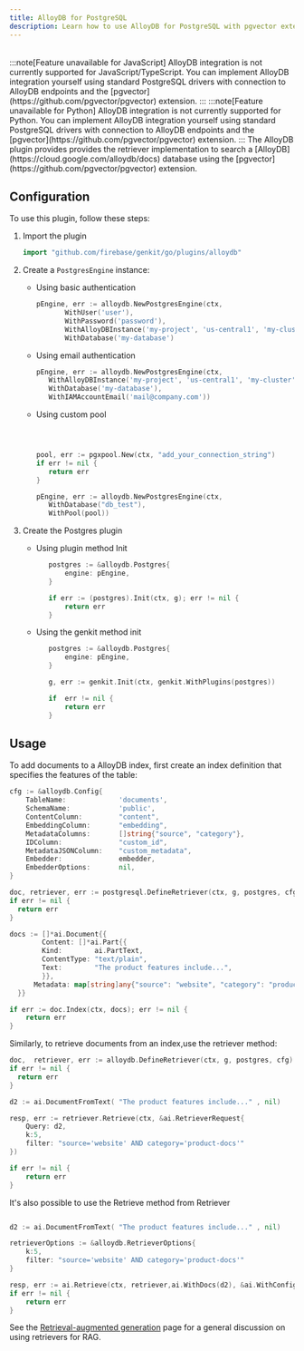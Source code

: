 ```yaml
---
title: AlloyDB for PostgreSQL
description: Learn how to use AlloyDB for PostgreSQL with pgvector extension as a vector database for semantic search and RAG applications in Go.
---
```



<div style="display: flex; justify-content: space-between; align-items: center; gap: 1rem; margin: 1rem 0 1rem 0;">
  <LanguageSelector supportedLanguages="go" />
  <CopyMarkdownButton />
</div>

<LanguageContent lang="js">
  :::note[Feature unavailable for JavaScript]
  AlloyDB integration is not currently supported for JavaScript/TypeScript.
  You can implement AlloyDB integration yourself using standard PostgreSQL drivers with connection to AlloyDB endpoints
  and the [pgvector](https://github.com/pgvector/pgvector) extension.
:::
</LanguageContent>

<LanguageContent lang="python">
  :::note[Feature unavailable for Python]
  AlloyDB integration is not currently supported for Python. You can implement
  AlloyDB integration yourself using standard PostgreSQL drivers with connection to AlloyDB endpoints and the
  [pgvector](https://github.com/pgvector/pgvector) extension.
:::
</LanguageContent>

<LanguageContent lang="go">
The AlloyDB plugin provides provides the retriever implementation to search a [AlloyDB](https://cloud.google.com/alloydb/docs) database using the [pgvector](https://github.com/pgvector/pgvector) extension.

## Configuration

To use this plugin, follow these steps:

1. Import the plugin

   ```go
   import "github.com/firebase/genkit/go/plugins/alloydb"
   ```

2. Create a `PostgresEngine` instance:

   - Using basic authentication
     ```go
     pEngine, err := alloydb.NewPostgresEngine(ctx,
     		WithUser('user'),
     		WithPassword('password'),
     		WithAlloyDBInstance('my-project', 'us-central1', 'my-cluster', 'my-instance'),
     		WithDatabase('my-database')
     ```
   - Using email authentication
     ```go
     pEngine, err := alloydb.NewPostgresEngine(ctx,
     	WithAlloyDBInstance('my-project', 'us-central1', 'my-cluster', 'my-instance'),
     	WithDatabase('my-database'),
     	WithIAMAccountEmail('mail@company.com'))
     ```
   - Using custom pool

     ```go



     pool, err := pgxpool.New(ctx, "add_your_connection_string")
     if err != nil {
     	return err
     }

     pEngine, err := alloydb.NewPostgresEngine(ctx,
     	WithDatabase("db_test"),
     	WithPool(pool))

     ```

3. Create the Postgres plugin

   - Using plugin method Init

     ```go
     	postgres := &alloydb.Postgres{
     		engine: pEngine,
     	}

     	if err := (postgres).Init(ctx, g); err != nil {
     		return err
     	}
     ```

   - Using the genkit method init

     ```go
     	postgres := &alloydb.Postgres{
     		engine: pEngine,
     	}

     	g, err := genkit.Init(ctx, genkit.WithPlugins(postgres))

     	if  err != nil {
     		return err
     	}

     ```

## Usage

To add documents to a AlloyDB index, first create an index definition that specifies the features of the table:

```go
cfg := &alloydb.Config{
	TableName:             'documents',
	SchemaName:            'public',
	ContentColumn:         "content",
	EmbeddingColumn:       "embedding",
	MetadataColumns:       []string{"source", "category"},
	IDColumn:              "custom_id",
	MetadataJSONColumn:    "custom_metadata",
	Embedder:              embedder,
	EmbedderOptions:       nil,
}

doc, retriever, err := postgresql.DefineRetriever(ctx, g, postgres, cfg)
if err != nil {
  return err
}

docs := []*ai.Document{{
        Content: []*ai.Part{{
        Kind:        ai.PartText,
        ContentType: "text/plain",
        Text:        "The product features include...",
        }},
      Metadata: map[string]any{"source": "website", "category": "product-docs", "custom_id": "doc-123"},
  }}

if err := doc.Index(ctx, docs); err != nil {
    return err
}
```

Similarly, to retrieve documents from an index,use the retriever
method:

```go
doc,  retriever, err := alloydb.DefineRetriever(ctx, g, postgres, cfg)
if err != nil {
  return err
}

d2 := ai.DocumentFromText( "The product features include..." , nil)

resp, err := retriever.Retrieve(ctx, &ai.RetrieverRequest{
    Query: d2,
    k:5,
    filter: "source='website' AND category='product-docs'"
})

if err != nil {
    return err
}
```

It's also possible to use the Retrieve method from Retriever

```go

d2 := ai.DocumentFromText( "The product features include..." , nil)

retrieverOptions := &alloydb.RetrieverOptions{
	k:5,
    filter: "source='website' AND category='product-docs'"
}

resp, err := ai.Retrieve(ctx, retriever,ai.WithDocs(d2), &ai.WithConfig(retrieverOptions))
if err != nil {
    return err
}
```

See the [Retrieval-augmented generation](/docs/rag) page for a general
discussion on using retrievers for RAG.

</LanguageContent>
